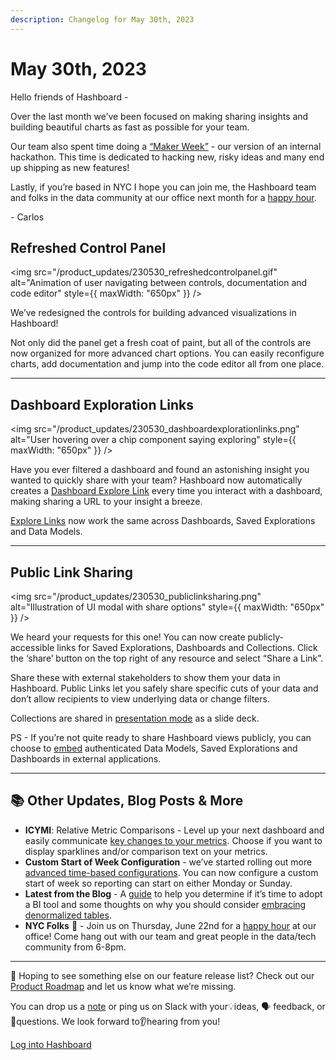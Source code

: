 ```yaml
---
description: Changelog for May 30th, 2023
---
```


# May 30th, 2023

Hello friends of Hashboard -

Over the last month we’ve been focused on making sharing insights and building beautiful charts as fast as possible for your team.

Our team also spent time doing a [“Maker Week”](https://www.linkedin.com/posts/carlos-glean_our-newest-engineer-is-hacking-something-activity-7065406931158323202-SBj5?utm_source=share&utm_medium=member_desktop) - our version of an internal hackathon. This time is dedicated to hacking new, risky ideas and many end up shipping as new features!

Lastly, if you’re based in NYC I hope you can join me, the Hashboard team and folks in the data community at our office next month for a [happy hour](https://lu.ma/gleanhappyhour).

\- Carlos

## Refreshed Control Panel

<img
  src="/product_updates/230530_refreshedcontrolpanel.gif"
  alt="Animation of user navigating between controls, documentation and code editor"
  style={{ maxWidth: "650px" }}
/>

We’ve redesigned the controls for building advanced visualizations in Hashboard!

Not only did the panel get a fresh coat of paint, but all of the controls are now organized for more advanced chart options. You can easily reconfigure charts, add documentation and jump into the code editor all from one place.

---

## Dashboard Exploration Links

<img
  src="/product_updates/230530_dashboardexplorationlinks.png"
  alt="User hovering over a chip component saying exploring"
  style={{ maxWidth: "650px" }}
/>

Have you ever filtered a dashboard and found an astonishing insight you wanted to quickly share with your team? Hashboard now automatically creates a [Dashboard Explore Link](/docs/dashboards/#dashboard-explorations) every time you interact with a dashboard, making sharing a URL to your insight a breeze.

[Explore Links](/docs/visualizing-data/explorations/) now work the same across Dashboards, Saved Explorations and Data Models.

---

## Public Link Sharing

<img
  src="/product_updates/230530_publiclinksharing.png"
  alt="Illustration of UI modal with share options"
  style={{ maxWidth: "650px" }}
/>

We heard your requests for this one! You can now create publicly-accessible links for Saved Explorations, Dashboards and Collections. Click the ‘share’ button on the top right of any resource and select “Share a Link”.

Share these with external stakeholders to show them your data in Hashboard. Public Links let you safely share specific cuts of your data and don’t allow recipients to view underlying data or change filters.

Collections are shared in [presentation mode](/docs/project-management/collections/#presentation-view) as a slide deck.

PS - If you’re not quite ready to share Hashboard views publicly, you can choose to [embed](/docs/sharing-data-externally/iframe-embedding/) authenticated Data Models, Saved Explorations and Dashboards in external applications.

---

## 📚 Other Updates, Blog Posts & More

- **ICYMI**: Relative Metric Comparisons - Level up your next dashboard and easily communicate [key changes to your metrics](/docs/dashboards/metrics/#relative-metrics). Choose if you want to display sparklines and/or comparison text on your metrics.
- **Custom Start of Week Configuration** - we’ve started rolling out more [advanced time-based configurations](/docs/project-management/datetime-settings/). You can now configure a custom start of week so reporting can start on either Monday or Sunday.
- **Latest from the Blog** - A [guide](https://hashboard.com/blog-posts/five-signs-its-time-to-adopt-a-data-visualization-tool) to help you determine if it’s time to adopt a BI tool and some thoughts on why you should consider [embracing denormalized tables](https://hashboard.com/blog-posts/why-i-stopped-worrying-and-learned-to-love-denormalized-tables).
- **NYC Folks** 🗽 - Join us on Thursday, June 22nd for a [happy hour](https://lu.ma/gleanhappyhour) at our office! Come hang out with our team and great people in the data/tech community from 6-8pm.

---

👀 Hoping to see something else on our feature release list? Check out our [Product Roadmap](/product-roadmap/product-roadmap/) and let us know what we’re missing.

You can drop us a [note](mailto:support@hashboard.com?subject=null&body=null) or ping us on Slack with your💡ideas, 🗣 feedback, or 🙋questions. We look forward to👂hearing from you!

[Log into Hashboard](https://hashboard.com/app)
